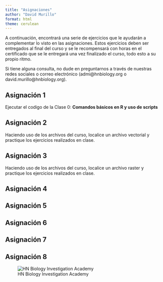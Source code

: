 ---
title: "Asignaciones"
author: "David Murillo"
format: html
theme: cerulean
---

A continuación, encontrará una serie de ejercicios que le ayudarán a complementar lo visto en las asignaciones. Estos ejercicios deben ser entregados al final del curso y se le recompensará con horas en el certificado que se le entregará una vez finalizado el curso, todo esto a su propio ritmo. 

Si tiene alguna consulta, no dude en preguntarnos a través de nuestras redes sociales o correo electrónico (admi@hnbiology.org o david.murillo@hnbiology.org).

::: panel-tabset

## Asignación 1

Ejecutar el codigo de la Clase 0: **Comandos básicos en R y uso de scripts**


## Asignación 2

Haciendo uso de los archivos del curso, localice un archivo vectorial y practique los ejercicios realizados en clase.

## Asignación 3

Haciendo uso de los archivos del curso, localice un archivo raster y practique los ejercicios realizados en clase.


## Asignación 4

## Asignación 5


## Asignación 6


## Asignación 7


## Asignación 8




:::


![HN Biology Investigation Academy](HN Cursos publicidad/HN Biology Inv large.jpg)
